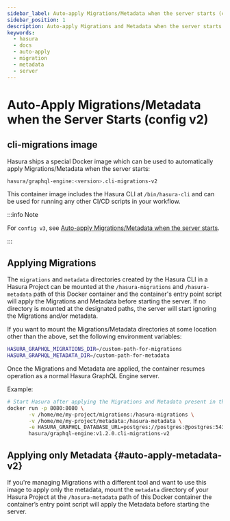```yaml
---
sidebar_label: Auto-apply Migrations/Metadata when the server starts (config v2)
sidebar_position: 1
description: Auto-apply Migrations and Metadata when the server starts
keywords:
  - hasura
  - docs
  - auto-apply
  - migration
  - metadata
  - server
---
```


# Auto-Apply Migrations/Metadata when the Server Starts (config v2)

## **cli-migrations** image

Hasura ships a special Docker image which can be used to automatically
apply Migrations/Metadata when the server starts:

```bash
hasura/graphql-engine:<version>.cli-migrations-v2
```

This container image includes the Hasura CLI at `/bin/hasura-cli` and
can be used for running any other CI/CD scripts in your workflow.

:::info Note

For `config v3`, see [Auto-apply Migrations/Metadata when the server starts](/migrations-metadata-seeds/auto-apply-migrations.mdx).

:::

## Applying Migrations

The `migrations` and `metadata` directories created by the Hasura CLI in
a Hasura Project can be mounted at the `/hasura-migrations` and
`/hasura-metadata` path of this Docker container and the container's
entry point script will apply the Migrations and Metadata before
starting the server. If no directory is mounted at the designated paths,
the server will start ignoring the Migrations and/or metadata.

If you want to mount the Migrations/Metadata directories at some
location other than the above, set the following environment variables:

```bash
HASURA_GRAPHQL_MIGRATIONS_DIR=/custom-path-for-migrations
HASURA_GRAPHQL_METADATA_DIR=/custom-path-for-metadata
```

Once the Migrations and Metadata are applied, the container resumes
operation as a normal Hasura GraphQL Engine server.

Example:

```bash
# Start Hasura after applying the Migrations and Metadata present in the Hasura Project
docker run -p 8080:8080 \
       -v /home/me/my-project/migrations:/hasura-migrations \
       -v /home/me/my-project/metadata:/hasura-metadata \
       -e HASURA_GRAPHQL_DATABASE_URL=postgres://postgres:@postgres:5432/postgres \
       hasura/graphql-engine:v1.2.0.cli-migrations-v2
```

## Applying only Metadata {#auto-apply-metadata-v2}

If you're managing Migrations with a different tool and want to use this
image to apply only the metadata, mount the `metadata` directory of your
Hasura Project at the `/hasura-metadata` path of this Docker container
the container’s entry point script will apply the Metadata before
starting the server.
